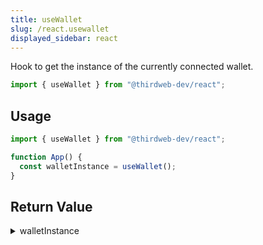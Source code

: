 ```yaml
---
title: useWallet
slug: /react.usewallet
displayed_sidebar: react
---
```


Hook to get the instance of the currently connected wallet.

```jsx
import { useWallet } from "@thirdweb-dev/react";
```

## Usage

```jsx
import { useWallet } from "@thirdweb-dev/react";

function App() {
  const walletInstance = useWallet();
}
```

## Return Value

<details>
<summary>walletInstance</summary>
<div>

Returns a walletInstance of type `WalletInstance` , or `undefined` if no wallet is connected.

[Learn more about wallets](/wallet).

```typescript
WalletInstance;
```

</div>
</details>

